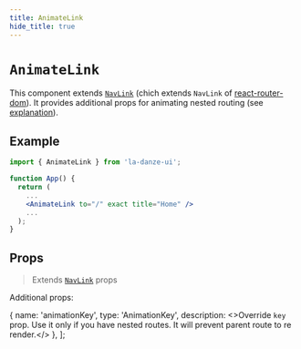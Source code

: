 ```yaml
---
title: AnimateLink
hide_title: true
---
```


# `AnimateLink`

This component extends [`NavLink`](api/components/NavLink.mdx) (chich extends `NavLink` of [react-router-dom](https://reactrouter.com/web/api/NavLink)). It provides additional props for animating nested routing (see [explanation](usage/animation/routing.md#nested-routing)).


## Example

```jsx
import { AnimateLink } from 'la-danze-ui';

function App() {
  return (
    ...
    <AnimateLink to="/" exact title="Home" />
    ...
  );
}
```

## Props

> Extends [`NavLink`](api/components/NavLink.mdx) props

Additional props:

  {
    name: 'animationKey',
    type: 'AnimationKey',
    description: <>Override <code>key</code> prop. Use it only if you have nested routes. It will prevent parent route to re render.</>
  },
];

<PropsTable componentProps={componentProps} />